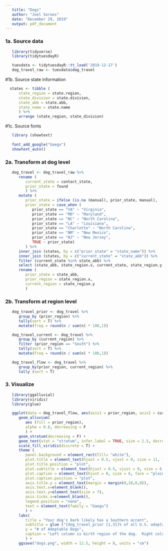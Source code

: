 ```yaml
---
   title: "Dogs"
   author: "Joel Soroos"
   date: "December 29, 2019"
   output: pdf_document
---
```



### 1a. Source data
```r

   library(tidyverse)
   library(tidytuesdayR)

   tuesdata <- tidytuesdayR::tt_load('2019-12-17')
   dog_travel_raw <- tuesdata$dog_travel
```


#1b.  Source state information
```r

  states <- tibble (
      state_region = state.region,
      state_division = state.division, 
      state_abb = state.abb,
      state_name = state.name
      ) %>%
      arrange (state_region, state_division)
```


#1c.  Source fonts
```r

   library (showtext)
   
   font_add_google("Gaegu")
   showtext_auto() 
```


### 2a.  Transform at dog level
```r

   dog_travel <- dog_travel_raw %>%
      rename (
         current_state = contact_state,
         prior_state = found
         ) %>%
      mutate (
         prior_state = ifelse (is.na (manual), prior_state, manual),
         prior_state = case_when (
            prior_state == "VA" ~ "Virginia",
            prior_state == "MD" ~ "Maryland",
            prior_state == "NC" ~ "North Carolina",
            prior_state == "LA" ~ "Louisiana",
            prior_state == "Charlotte" ~ "North Carolina",
            prior_state == "NM" ~ "New Mexico",
            prior_state == "NJ" ~ "New Jersey",
            TRUE ~ prior_state)
         ) %>%
      inner_join (states, by = c("prior_state" = "state_name")) %>%
      inner_join (states, by = c("current_state" = "state_abb")) %>%
      filter (current_state %in% state_abb) %>%
      select (state_abb, state_region.x, current_state, state_region.y, id) %>%
      rename (
         prior_state = state_abb,
         prior_region = state_region.x,
         current_region = state_region.y
         )
```


### 2b.  Transform at region level
```r

   dog_travel_prior <- dog_travel %>%
      group_by (prior_region) %>%
      tally(sort = T) %>%
      mutate(freq = round(n / sum(n) * 100,1))

   dog_travel_current <- dog_travel %>%
      group_by (current_region) %>%
      filter (prior_region == "South") %>%
      tally(sort = T) %>%
      mutate(freq = round(n / sum(n) * 100,1))

   dog_travel_flow <- dog_travel %>%
      group_by(prior_region, current_region) %>%
      tally (sort = T)
```


### 3. Visualize
```r

   library(ggalluvial)
   library(viridis)
   library(glue)

   ggplot(data = dog_travel_flow, aes(axis1 = prior_region, axis2 = current_region, y = n)) +
      geom_alluvium(
         aes (fill = prior_region),
         alpha = 0.8, decreasing = F
         ) +
      geom_stratum(decreasing = F) +
      geom_text(stat = "stratum", infer.label = TRUE, size = 2.5, decreasing = F, family = "Gaegu") +
      scale_fill_viridis(discrete = T) +
      theme (
         panel.background = element_rect(fill= "white"),
         plot.title = element_text(hjust = 0.5, vjust = 0, size = 11, face = "bold", margin = margin (0,0,5,0)),
         plot.title.position = "plot",
         plot.subtitle = element_text(hjust = 0.5, vjust = 0, size = 6, margin = margin (0,0,2,0)),
         plot.caption = element_text(hjust = 0, size = 6, face = "plain", margin = margin (5,0,0,0)),
         plot.caption.position = "plot",
         axis.title.y = element_text(margin = margin(0,10,0,0)),
         axis.text.x=element_blank(),
         axis.text.y=element_text(size = 7),
         axis.ticks.x=element_blank(),
         legend.position = "none",
         text = element_text(family = "Gaegu")
         ) +
      labs(
         title = "Your dog's bark likely has a Southern accent",
         subtitle = glue ("{dog_travel_prior [1,3]}% of all U.S. adoptable dogs were born in the South.\nOf the Southern dogs,{dog_travel_current[1,3]}% stayed in the South, while {dog_travel_current[2,3]}%, {dog_travel_current[3,3]}%, {dog_travel_current[4,3]}% migrated to Northeast, North Central and West respectively."),
         y = "# of Adoptable Dogs",
         caption = "Left column is birth region of the dog.  Right column is the region dog is available for adoption.\nUniverse is adoptable dogs in U.S. on Petfinder.com as of September 9, 2019.\nVisualization: Joel Soroos @soroosj  |  Data: The Pudding via R4DS Tidy Tuesday"
         ) +
      ggsave("dogs.png", width = 12.5, height = 8, units = "cm")
```